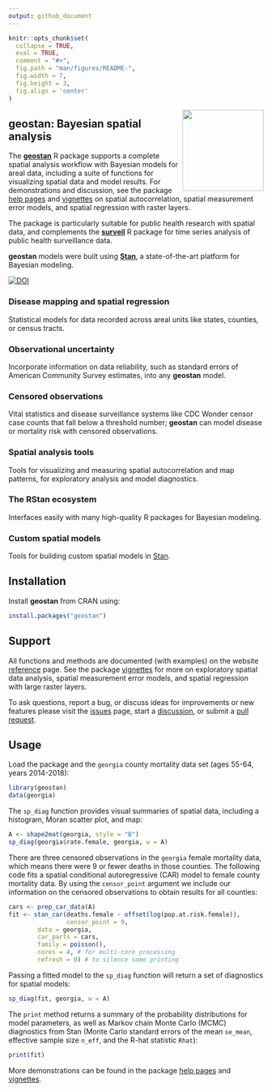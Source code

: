 ```yaml
---
output: github_document
---
```


<!-- README.md is generated from README.Rmd. Please edit that file -->

```r
knitr::opts_chunk$set(
  collapse = TRUE,
  eval = TRUE,
  comment = "#>",
  fig.path = "man/figures/README-",
  fig.width = 7,
  fig.height = 3,
  fig.align = 'center'
)
```

<img src="man/figures/logo.png" align="right" width="160" />

## geostan: Bayesian spatial analysis

The [**geostan**](https://connordonegan.github.io/geostan/) R package supports a complete spatial analysis workflow with Bayesian models for areal data, including a suite of functions for visualizing spatial data and model results. For demonstrations and discussion, see the package [help pages](https://connordonegan.github.io/geostan/reference/index.html) and [vignettes](https://connordonegan.github.io/geostan/articles/index.html) on spatial autocorrelation, spatial measurement error models, and spatial regression with raster layers.

The package is particularly suitable for public health research with spatial data, and complements the [**surveil**](https://connordonegan.github.io/surveil/) R package for time series analysis of public health surveillance data.

**geostan** models were built using [**Stan**](https://mc-stan.org), a state-of-the-art platform for Bayesian modeling.

[![DOI](https://joss.theoj.org/papers/10.21105/joss.04716/status.svg)](https://doi.org/10.21105/joss.04716)

### Disease mapping and spatial regression

Statistical models for data recorded across areal units like states, counties, or census tracts.  

### Observational uncertainty 

Incorporate information on data reliability, such as standard errors of American Community Survey estimates, into any **geostan** model.

### Censored observations

Vital statistics and disease surveillance systems like CDC Wonder censor case counts that fall below a threshold number; **geostan** can model disease or mortality risk with censored observations.

### Spatial analysis tools

Tools for visualizing and measuring spatial autocorrelation and map patterns, for exploratory analysis and model diagnostics. 

### The RStan ecosystem

Interfaces easily with many high-quality R packages for Bayesian modeling.

### Custom spatial models

Tools for building custom spatial models in [Stan](https://mc-stan.org/).

## Installation

Install **geostan** from CRAN using:

``` r
install.packages("geostan")
```

## Support

All functions and methods are documented (with examples) on the website [reference](https://connordonegan.github.io/geostan/reference/index.html) page. See the package [vignettes](https://connordonegan.github.io/geostan/articles/index.html) for more on exploratory spatial data analysis, spatial measurement error models, and spatial regression with large raster layers.

To ask questions, report a bug, or discuss ideas for improvements or new features please visit the [issues](https://github.com/ConnorDonegan/geostan/issues) page, start a [discussion](https://github.com/ConnorDonegan/geostan/discussions), or submit a [pull request](https://github.com/ConnorDonegan/geostan/pulls).

## Usage

Load the package and the `georgia` county mortality data set (ages 55-64, years 2014-2018):
```r
library(geostan)
data(georgia)
```

The `sp_diag` function provides visual summaries of spatial data, including a histogram, Moran scatter plot, and map:

```r
A <- shape2mat(georgia, style = "B")
sp_diag(georgia$rate.female, georgia, w = A)
```

There are three censored observations in the `georgia` female mortality data, which means there were 9 or fewer deaths in those counties. The following code fits a spatial conditional autoregressive (CAR) model to female county mortality data. By using the `censor_point` argument we include our information on the censored observations to obtain results for all counties:

```r
cars <- prep_car_data(A)
fit <- stan_car(deaths.female ~ offset(log(pop.at.risk.female)),
                censor_point = 9,
		data = georgia,
		car_parts = cars,
		family = poisson(),
		cores = 4, # for multi-core processing
		refresh = 0) # to silence some printing
```
Passing a fitted model to the `sp_diag` function will return a set of diagnostics for spatial models:
```r
sp_diag(fit, georgia, w = A)
```

The `print` method returns a summary of the probability distributions for model parameters, as well as Markov chain Monte Carlo (MCMC) diagnostics from Stan (Monte Carlo standard errors of the mean `se_mean`, effective sample size `n_eff`, and the R-hat statistic `Rhat`):

```r
print(fit)
```
More demonstrations can be found in the package [help pages](https://connordonegan.github.io/geostan/reference/index.html) and [vignettes](https://connordonegan.github.io/geostan/articles/index.html).

